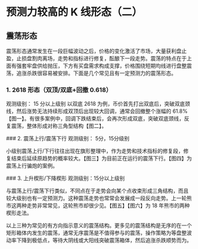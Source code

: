 
# 预测力较高的 K 线形态（二）

## 震荡形态

震荡形态通常发生在一段巨幅波动之后，价格的变化激活了市场，大量获利盘止盈，止损盘割肉离场，走势和指标进行修复，酝酿下一段走势。震荡的特点在于上面有强套牢盘供给抛压，下方有买盘需求构成支撑，价格围绕短期均线进行盘整震荡，追涨杀跌很容易被安排。下面是几个常见且有一定预测力的震荡形态。

### 1. 2618 形态（双顶/双底+回撤 0.618）

观测级别： 15 分以上级别
以双底 2618 为例，币价首先打出双底后，突破双底颈线，然后涨势无法持续形成双顶后出现较大回调，通常会回撤整个涨幅的 61.8%【图一】。有很多案例中，回调下跌结束后，会再次形成双底，突破双底颈线，反复震荡，整体形成对称三角型结构【图二】。

<ImgZoom src="/pope/预测力较高的K线形态/预测力较高的K线形态（二）/5831579331255_.pic_hd.jpg" title="【图一】" />

<ImgZoom src="/pope/预测力较高的K线形态/预测力较高的K线形态（二）/5841579331256_.pic_hd.jpg" title="【图二】" />
### 2. 震荡上行/震荡下行 观测级别： 5分，15分级别

小级别震荡上行/下行往往出现在旗形整理中，作为走势和技术指标的修复段，修复结束后延续原趋势的概率较大。【图三】为目前正在运行的震荡下行。【图四】为震荡上行骗炮的案例。

<ImgZoom src="/pope/预测力较高的K线形态/预测力较高的K线形态（二）/5851579331257_.pic_hd.jpg" title="【图三】" />

<ImgZoom src="/pope/预测力较高的K线形态/预测力较高的K线形态（二）/5861579331258_.pic_hd.jpg" title="【图四】" />
### 3. 上升楔形/下降楔形 观测级别：15分以上级别

与震荡上行/震荡下行类似，不同点在于走势会向某个点收束形成三角结构，而且较大级别也有一定预测力。这种震荡走势也常常会发展成一段反向走势。上一轮熊市这两种走势非常常见，这轮熊市却很少见。【图五】【图六】为 18 年熊市的两种楔形走法。

<ImgZoom src="/pope/预测力较高的K线形态/预测力较高的K线形态（二）/5871579331259_.pic_hd.jpg" title="【图五】" />

<ImgZoom src="/pope/预测力较高的K线形态/预测力较高的K线形态（二）/5881579331260_.pic_hd.jpg" title="【图六】" />

以上三种为常见的有方向指示意义的震荡结构。更多见的震荡结构是无序的在一个矩形箱体内发生的震荡，通常无序震荡是不值得参与的震荡，操作策略为等盘整波动率下降到极低点，等待大阴线或大阳线突破震荡箱体，然后追涨杀跌顺势而为。
